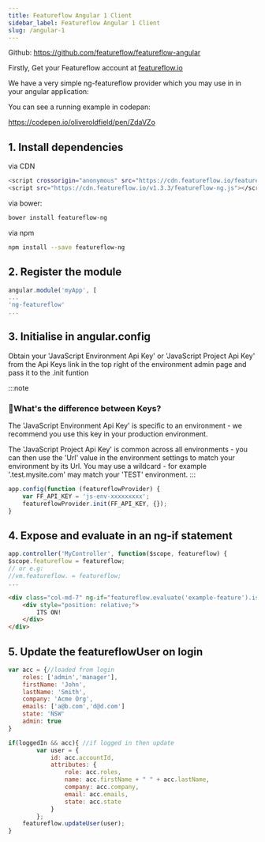 ```yaml
---
title: Featureflow Angular 1 Client
sidebar_label: Featureflow Angular 1 Client
slug: /angular-1
---
```


Github: https://github.com/featureflow/featureflow-angular

Firstly, Get your Featureflow account at [featureflow.io](http://www.featureflow.io)

We have a very simple ng-featureflow provider which you may use in in your angular application:

You can see a running example in codepan:

https://codepen.io/oliveroldfield/pen/ZdaVZo

## 1. Install dependencies
via CDN

```bash
<script crossorigin="anonymous" src="https://cdn.featureflow.io/featureflow.min.js"></script>
<script src="https://cdn.featureflow.io/v1.3.3/featureflow-ng.js"></script>
```


via bower:

```bash
bower install featureflow-ng
```
via npm
```bash
npm install --save featureflow-ng
```

## 2. Register the module

```javascript
angular.module('myApp', [
...
'ng-featureflow'
...
```
## 3. Initialise in angular.config
Obtain your 'JavaScript Environment Api Key' or 'JavaScript Project Api Key' from the Api Keys link in the top right of the environment admin page and pass it to the .init funtion


:::note
### 📘What's the difference between Keys?

The 'JavaScript Environment Api Key' is specific to an environment - we recommend you use this key in your production environment.

The 'JavaScript Project Api Key' is common across all environments - you can then use the 'Url' value in the environment settings to match your environment by its Url. You may use a wildcard - for example '.test.mysite.com' may match your 'TEST' environment.
:::

```javascript
app.config(function (featureflowProvider) {
    var FF_API_KEY = 'js-env-xxxxxxxxx';
    featureflowProvider.init(FF_API_KEY, {});
}
```
## 4. Expose and evaluate in an ng-if statement
```javascript
app.controller('MyController', function($scope, featureflow) {
$scope.featureflow = featureflow;
// or e.g:
//vm.featureflow. = featureflow;
...
```
```html
<div class="col-md-7" ng-if="featureflow.evaluate('example-feature').is('on')">
    <div style="position: relative;">
        ITS ON!
    </div>
</div>
```
## 5. Update the featureflowUser on login

```javascript
var acc = {//loaded from login
    roles: ['admin','manager'],
    firstName: 'John',
    lastName: 'Smith',
    company: 'Acme Org',
    emails: ['a@b.com','d@d.com']
    state: 'NSW'
    admin: true
}

if(loggedIn && acc){ //if logged in then update
        var user = {
            id: acc.accountId,
            attributes: {
                role: acc.roles,
                name: acc.firstName + " " + acc.lastName,
                company: acc.company,
                email: acc.emails,
                state: acc.state
            }
        };
    featureflow.updateUser(user);
}
```
